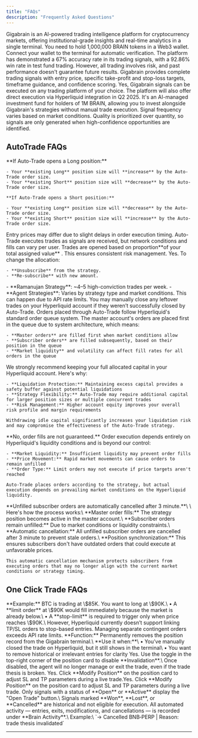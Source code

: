 ```yaml
---
title: "FAQs"
description: "Frequently Asked Questions"
---
```


<AccordionGroup>
  <Accordion title="What is Gigabrain?">
    Gigabrain is an AI-powered trading intelligence platform for cryptocurrency markets, offering institutional-grade insights and real-time analytics in a single terminal.
  </Accordion>
  <Accordion title="How do I access the Gigabrain terminal?">
    You need to hold 1,000,000 BRAIN tokens in a Web3 wallet. Connect your wallet to the terminal for automatic verification.
  </Accordion>
  <Accordion title="How reliable are Gigabrain's signals?">
    The platform has demonstrated a 67% accuracy rate in its trading signals, with a 92.86% win rate in test fund trading. However, all trading involves risk, and past performance doesn't guarantee future results.
  </Accordion>
  <Accordion title="What types of signals does Gigabrain provide?">
    Gigabrain provides complete trading signals with entry price, specific take-profit and stop-loss targets, timeframe guidance, and confidence scoring.
  </Accordion>
  <Accordion title="Can I use Gigabrain signals with my existing trading platform?">
    Yes, Gigabrain signals can be executed on any trading platform of your choice. The platform will also offer direct execution via Hyperliquid integration in Q2 2025.
  </Accordion>
  <Accordion title="What is the Gigabrain Alpha Fund?">
    It's an AI-managed investment fund for holders of 1M BRAIN, allowing you to invest alongside Gigabrain's strategies without manual trade execution.
  </Accordion>
  <Accordion title="How often are new signals generated?">
    Signal frequency varies based on market conditions. Quality is prioritized over quantity, so signals are only generated when high-confidence opportunities are identified.
  </Accordion>
</AccordionGroup>

## AutoTrade FAQs

<AccordionGroup>
  <Accordion title="What happens if I already have an active position in a token that Auto-Trade opens a trade for?">
    **If Auto-Trade opens a Long position:**

    - Your **existing Long** position size will **increase** by the Auto-Trade order size.
    - Your **existing Short** position size will **decrease** by the Auto-Trade order size.

    **If Auto-Trade opens a Short position:**

    - Your **existing Long** position size will **decrease** by the Auto-Trade order size.
    - Your **existing Short** position size will **increase** by the Auto-Trade order size.
  </Accordion>
  <Accordion title="Why is the entry price for my trade different from the strategy's entry price?">
    Entry prices may differ due to slight delays in order execution timing. Auto-Trade executes trades as signals are received, but network conditions and fills can vary per user.
  </Accordion>
  <Accordion title="How is trade size determined for each auto-executed order?">
    Trades are opened based on proportion**of your total assigned value** . This ensures consistent risk management.
  </Accordion>
  <Accordion title="Can I change the amount I’ve subscribed to a strategy?">
    Yes. To change the allocation:

    - **Unsubscribe** from the strategy.
    - **Re-subscribe** with new amount.
  </Accordion>
  <Accordion title="How many trades should I expect from Auto-Trade?">
    - **Ramanujan Strategy**: ~4–5 high-conviction trades per week.
    - **Agent Strategies**: Varies by strategy type and market conditions.
  </Accordion>
  <Accordion title="What if there are no active trades in the strategy, but I still have open positions on Hyperliquid opened by auto trade?">
    This can happen due to API rate limits. You may manually close any leftover trades on your Hyperliquid account if they weren’t successfully closed by Auto-Trade.
  </Accordion>
  <Accordion title='Why does the master account show trades as "active" while my subscriber order remains "open" and not executed?'>
    Orders placed through Auto-Trade follow Hyperliquid's standard order queue system. The master account's orders are placed first in the queue due to system architecture, which means:

    - **Master orders** are filled first when market conditions allow
    - **Subscriber orders** are filled subsequently, based on their position in the queue
    - **Market liquidity** and volatility can affect fill rates for all orders in the queue
  </Accordion>
  <Accordion title="If only 10% of my allocated capital is being used for trades, should I withdraw the remaining idle capital from Hyperliquid?">
    We strongly recommend keeping your full allocated capital in your Hyperliquid account. Here's why:

    - **Liquidation Protection:** Maintaining excess capital provides a safety buffer against potential liquidations
    - **Strategy Flexibility:** Auto-Trade may require additional capital for larger position sizes or multiple concurrent trades
    - **Risk Management:** Higher account equity improves your overall risk profile and margin requirements

    Withdrawing idle capital significantly increases your liquidation risk and may compromise the effectiveness of the Auto-Trade strategy.
  </Accordion>
  <Accordion title="Are my Auto-Trade orders guaranteed to be filled once placed?">
    **No, order fills are not guaranteed.** Order execution depends entirely on Hyperliquid's liquidity conditions and is beyond our control:

    - **Market Liquidity:** Insufficient liquidity may prevent order fills
    - **Price Movement:** Rapid market movements can cause orders to remain unfilled
    - **Order Type:** Limit orders may not execute if price targets aren't reached

    Auto-Trade places orders according to the strategy, but actual execution depends on prevailing market conditions on the Hyperliquid liquidity.
  </Accordion>
  <Accordion title="What happens to subscriber open orders if the master account order gets filled but subscriber orders don't get filled?">
    **Unfilled subscriber orders are automatically cancelled after 3 minute.**\
    \
    Here's how the process works:\
    **Master order fills:** The strategy position becomes active in the master account.\
    **Subscriber orders remain unfilled:** Due to market conditions or liquidity constraints.\
    **Automatic cancellation:** All unfilled subscriber orders are cancelled after 3 minute to prevent stale orders.\
    **Position synchronization:** This ensures subscribers don't have outdated orders that could execute at unfavorable prices.

    This automatic cancellation mechanism protects subscribers from executing orders that may no longer align with the current market conditions or strategy timing.
  </Accordion>
</AccordionGroup>

## One Click Trade FAQs

<AccordionGroup>
  <Accordion title="Why is my order sometimes executed as a market order instead of a limit order?">
    **Example:** BTC is trading at \$85K. You want to long at \$90K.\
    • A **limit order** at \$90K would fill immediately because the market is already below.\
    • A **stop-limit** is required to trigger only when price reaches \$90K.\
    However, Hyperliquid currently doesn’t support linking TP/SL orders to stop-based entries. Managing separate contingent orders exceeds API rate limits.
  </Accordion>
  <Accordion title="What does the Delete button on an open-position card do, and when should I use it?">
    **Function:** Permanently removes the position record from the Gigabrain terminal.\
    **Use it when:**\
    • You’ve manually closed the trade on Hyperliquid, but it still shows in the terminal\
    • You want to remove historical or irrelevant entries for clarity
  </Accordion>
  <Accordion title="Can I disable invalidations after my position is live?">
    Yes. Use the toggle in the top-right corner of the position card to disable **Invalidation**.\
    Once disabled, the agent will no longer manage or exit the trade, even if the trade thesis is broken.
  </Accordion>
  <Accordion title="Can I modify my Stop-Loss (SL) and Take-Profit (TP) levels?">
    Yes. Click **Modify Position** on the position card to adjust SL and TP parameters during a live trade.Yes. Click **Modify Position** on the position card to adjust SL and TP parameters during a live trade.
  </Accordion>
  <Accordion title="Why don’t some Alpha cards have an Open Trade button?">
    Only signals with a status of **Open** or **Active** display the "Open Trade" button.\
    Signals marked **Won**, **Lost**, or **Cancelled** are historical and not eligible for execution.
  </Accordion>
  <Accordion title=" Where can I review the agent’s actions on my position?">
    All automated activity — entries, exits, modifications, and cancellations — is recorded under **Brain Activity**.\
    Example:\
    `→ Cancelled BNB‑PERP | Reason: trade thesis invalidated`
  </Accordion>
</AccordionGroup>

---